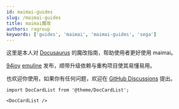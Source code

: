 ```yaml
---
id: maimai-guides
slug: /maimai-guides
title: maimai魔改
authors: ragroup
keywords: ['guides', 'maimai', 'maimai-guides', 'sega']
---
```


这里是本人对 [Docusaurus](https://docusaurus.io/) 的魔改指南，帮助使用者更好使用 maimai。

 [94joy](https://https://www.94joy.cn/maimai/267) [emuline](https://www.emuline.org/topic/3489-reposted-maimai-finale-dx-dx-splash-universe-festival-sega-ringedge) 发布，顺带升级依赖与重构项目使其易懂易用。

也欢迎你使用，如果你有任何问题，欢迎在 [GitHub Discussions](https://github.com/studeent039/blognew/discussions) 提出。

```mdx-code-block
import DocCardList from '@theme/DocCardList';

<DocCardList />
```
